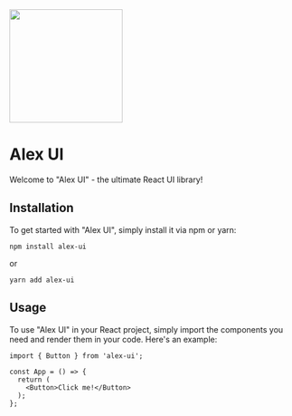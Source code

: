 
<Meta title="Intro" />

<img src={designSystem} height="200px" />

# Alex UI

Welcome to "Alex UI" - the ultimate React UI library!

## Installation

To get started with "Alex UI", simply install it via npm or yarn:

```
npm install alex-ui
```

or

```
yarn add alex-ui
```

## Usage

To use "Alex UI" in your React project, simply import the components you need and render them in your code. 
Here's an example:

```
import { Button } from 'alex-ui';

const App = () => {
  return (
    <Button>Click me!</Button>
  );
};
```



